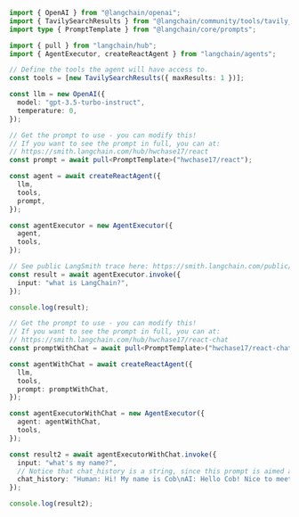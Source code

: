 ```typescript
import { OpenAI } from "@langchain/openai";
import { TavilySearchResults } from "@langchain/community/tools/tavily_search";
import type { PromptTemplate } from "@langchain/core/prompts";

import { pull } from "langchain/hub";
import { AgentExecutor, createReactAgent } from "langchain/agents";

// Define the tools the agent will have access to.
const tools = [new TavilySearchResults({ maxResults: 1 })];

const llm = new OpenAI({
  model: "gpt-3.5-turbo-instruct",
  temperature: 0,
});

// Get the prompt to use - you can modify this!
// If you want to see the prompt in full, you can at:
// https://smith.langchain.com/hub/hwchase17/react
const prompt = await pull<PromptTemplate>("hwchase17/react");

const agent = await createReactAgent({
  llm,
  tools,
  prompt,
});

const agentExecutor = new AgentExecutor({
  agent,
  tools,
});

// See public LangSmith trace here: https://smith.langchain.com/public/d72cc476-e88f-46fa-b768-76b058586cc1/r
const result = await agentExecutor.invoke({
  input: "what is LangChain?",
});

console.log(result);

// Get the prompt to use - you can modify this!
// If you want to see the prompt in full, you can at:
// https://smith.langchain.com/hub/hwchase17/react-chat
const promptWithChat = await pull<PromptTemplate>("hwchase17/react-chat");

const agentWithChat = await createReactAgent({
  llm,
  tools,
  prompt: promptWithChat,
});

const agentExecutorWithChat = new AgentExecutor({
  agent: agentWithChat,
  tools,
});

const result2 = await agentExecutorWithChat.invoke({
  input: "what's my name?",
  // Notice that chat_history is a string, since this prompt is aimed at LLMs, not chat models
  chat_history: "Human: Hi! My name is Cob\nAI: Hello Cob! Nice to meet you",
});

console.log(result2);
```